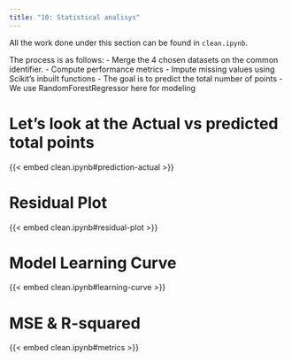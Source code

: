 ```yaml
---
title: "10: Statistical analisys"
---
```


All the work done under this section can be found in `clean.ipynb`.

The process is as follows:
- Merge the 4 chosen datasets on the common identifier.
- Compute performance metrics
- Impute missing values using Scikit's inbuilt functions
- The goal is to predict the total number of points
- We use RandomForestRegressor here for modeling

# Let's look at the Actual vs predicted total points

{{< embed clean.ipynb#prediction-actual >}}

# Residual Plot
{{< embed clean.ipynb#residual-plot >}}

# Model Learning Curve
{{< embed clean.ipynb#learning-curve >}}

# MSE & R-squared
{{< embed clean.ipynb#metrics >}}